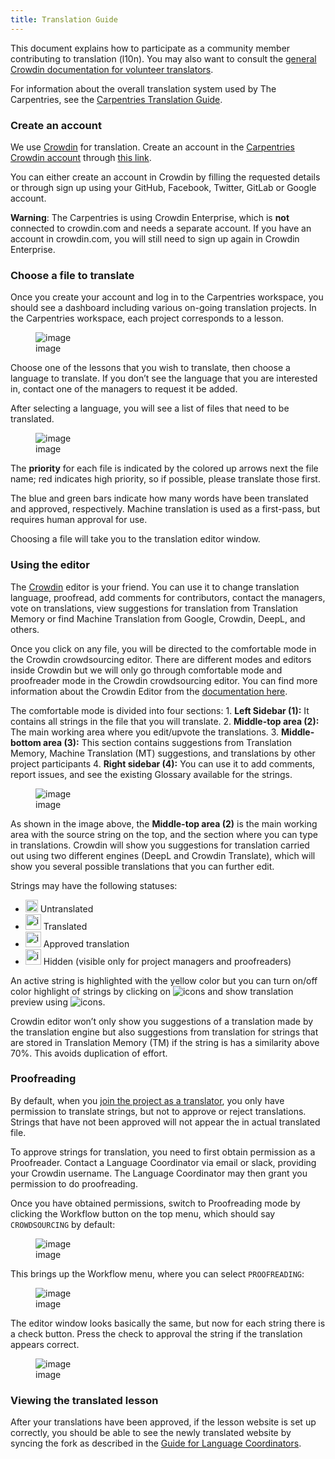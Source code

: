 ```yaml
---
title: Translation Guide
---
```


This document explains how to participate as a community member contributing to translation (l10n). You may also want to consult the [general Crowdin documentation for volunteer translators](https://support.crowdin.com/enterprise/getting-started-for-volunteers/).

For information about the overall translation system used by The Carpentries, see the [Carpentries Translation Guide](https://hackmd.io/@joelnitta/SkCSC6ZNT).

### Create an account

We use [Crowdin](https://ja.crowdin.com/) for translation. Create an account in the [Carpentries Crowdin account](https://carpentries.crowdin.com/) through [this link](https://accounts.crowdin.com/carpentries/login).

You can either create an account in Crowdin by filling the requested details or through sign up using your GitHub, Facebook, Twitter, GitLab or Google account.

**Warning**: The Carpentries is using Crowdin Enterprise, which is **not** connected to crowdin.com and needs a separate account. If you have an account in crowdin.com, you will still need to sign up again in Crowdin Enterprise.

### Choose a file to translate

Once you create your account and log in to the Carpentries workspace, you should see a dashboard including various on-going translation projects.
In the Carpentries workspace, each project corresponds to a lesson.

![image](https://hackmd.io/_uploads/r1PE3cfhp.png)

Choose one of the lessons that you wish to translate, then choose a language to translate. If you don't see the language that you are interested in, contact one of the managers to request it be added.

After selecting a language, you will see a list of files that need to be translated.

![image](https://hackmd.io/_uploads/H1ej99lNa.png)

The **priority** for each file is indicated by the colored up arrows next the file name; red indicates high priority, so if possible, please translate those first.

The blue and green bars indicate how many words have been translated and approved, respectively. Machine translation is used as a first-pass, but requires human approval for use.

Choosing a file will take you to the translation editor window.

### Using the editor

The [Crowdin](https://crowdin.com/) editor is your friend.
You can use it to change translation language, proofread, add comments for contributors, contact the managers, vote on translations, view suggestions for translation from Translation Memory or find Machine Translation from Google, Crowdin, DeepL, and others.

Once you click on any file, you will be directed to the comfortable mode in the Crowdin crowdsourcing editor. 
There are different modes and editors inside Crowdin but we will only go through comfortable mode and proofreader mode in the Crowdin crowdsourcing editor.
You can find more information about the Crowdin Editor from the [documentation here](https://support.crowdin.com/enterprise/getting-started-for-translators/).

The comfortable mode is divided into four sections:
1. **Left Sidebar (1):** It contains all strings in the file that you will translate.
2. **Middle-top area (2):** The main working area where you edit/upvote the translations.
3. **Middle-bottom area (3):** This section contains suggestions from Translation Memory, Machine Translation (MT) suggestions, and translations by other project participants
4. **Right sidebar (4):** You can use it to add comments, report issues, and see the existing Glossary available for the strings.

![image](https://hackmd.io/_uploads/SyUroAe4a.png)

As shown in the image above, the **Middle-top area (2)** is the main working area with the source string on the top, and the section where you can type in translations. 
Crowdin will show you suggestions for translation carried out using two different engines (DeepL and Crowdin Translate), which will show you several possible translations that you can further edit.

Strings may have the following statuses:

- ![icons](images/untranslated.png){height="20"} Untranslated
- ![icons](https://hackmd.io/_uploads/HkdL4s-Na.png =60x60){height="25"} Translated
- ![icons](https://the-turing-way.netlify.app/_images/approved_icon.png){height="25"} Approved translation
- ![icons](https://the-turing-way.netlify.app/_images/hidden_icon.png){height="25"} Hidden (visible only for project managers and proofreaders)

An active string is highlighted with the yellow color but you can turn on/off color highlight of strings by clicking on ![icons](https://the-turing-way.netlify.app/_images/preview_filter.png) and show translation preview using ![icons](https://the-turing-way.netlify.app/_images/eye.png).

Crowdin editor won't only show you suggestions of a translation made by the translation engine but also suggestions from translation for strings that are stored in Translation Memory \(TM\) if the string is has a similarity above 70%.
This avoids duplication of effort.

### Proofreading

By default, when you [join the project as a translator](#Create-an-account), you only have permission to translate strings, but not to approve or reject translations. Strings that have not been approved will not appear the in actual translated file.

To approve strings for translation, you need to first obtain permission as a Proofreader. Contact a Language Coordinator via email or slack, providing your Crowdin username. The Language Coordinator may then grant you permission to do proofreading.

Once you have obtained permissions, switch to Proofreading mode by clicking the Workflow button on the top menu, which should say `CROWDSOURCING` by default:

![image](https://hackmd.io/_uploads/ry1KHs-ET.png)

This brings up the Workflow menu, where you can select `PROOFREADING`:

![image](https://hackmd.io/_uploads/HJKyIo-NT.png)

The editor window looks basically the same, but now for each string there is a check button. Press the check to approval the string if the translation appears correct.

![image](https://hackmd.io/_uploads/rkr7PibNT.png)

### Viewing the translated lesson

After your translations have been approved, if the lesson website is set up correctly, you should be able to see the newly translated website by syncing the fork as described in the [Guide for Language Coordinators](#https://hackmd.io/oj4EsGXOQOScgB67E7f_bQ?view#Guide-for-Language-Coordinators).
